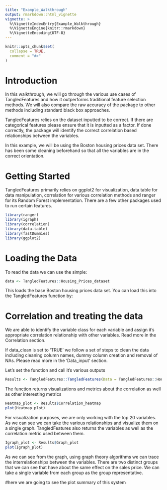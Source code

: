 ```yaml
---
title: "Example_Walkthrough"
output: rmarkdown::html_vignette
vignette: >
  %\VignetteIndexEntry{Example_Walkthrough}
  %\VignetteEngine{knitr::rmarkdown}
  %\VignetteEncoding{UTF-8}
---
```


```r
knitr::opts_chunk$set(
  collapse = TRUE,
  comment = "#>"
)
```


# Introduction
In this walkthrough, we will go through the various use cases of TangledFeatures and how it outperforms traditional feature selection methods. We will also compare the raw accuracy of the package to other methods including standard black box approaches. 

TangledFeatures relies on the dataset inputted to be correct. If there are categorical features please ensure that it is inputted as a factor. If done correctly, the package will identify the correct correlation based relationships between the variables. 

In this example, we will be using the Boston housing prices data set. There has been some cleaning beforehand so that all the variables are in the correct orientation. 

# Getting Started 
TangledFeatures primarily relies on ggplot2 for visualization, data.table for data manipulation, correlation for various correlation methods and ranger for its Random Forest implementation. There are a few other packages used to run certain features. 

```r
library(ranger)
library(igraph)
library(correlation)
library(data.table)
library(fastDummies)
library(ggplot2)
```

# Loading the Data
To read the data we can use the simple: 

```r
data <- TangledFeatures::Housing_Prices_dataset
```

This loads the base Boston housing prices data set. You can load this into the TangledFeatures function by:

# Correlation and treating the data
We are able to identify the variable class for each variable and assign it's appropriate correlation relationship with other variables. Read more in the Correlation section.

If data_clean is set to 'TRUE' we follow a set of steps to clean the data including cleaning column names, dummy column creation and removal of NAs. Please read more in the 'Data_input' section.

Let's set the function and call it's various outputs 
```r
Results <- TangledFeatures::TangledFeatures(Data = TangledFeatures::Housing_Prices_dataset, Y_var = 'SalePrice', Focus_variables = list(), corr_cutoff = 0.7, RF_coverage = 0.95,  plot = TRUE, fast_calculation = FALSE, cor1 = 'pearson', cor2 = 'polychoric', cor3 = 'spearman')
```

The function returns visualizations and metrics about the correlation as well as other interesting metrics 

```r
Heatmap_plot <- Results$Correlation_heatmap
plot(Heatmap_plot)
```

For visualization purposes, we are only working with the top 20 variables. As we can see we can take the various relationships and visualize them on a single graph. TangledFeatures also returns the variables as well as the correlation metric used between them. 


```r
Igraph_plot <- Results$Graph_plot
plot(Igraph_plot)
```

As we can see from the graph, using graph theory algorithms we can trace the interrelationships between the variables. There are two distinct groups that we can see that have about the same effect on the sales price. We can take a single variable from each group as the group representative. 


#here we are going to see the plot summary of this system


